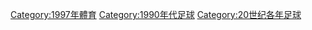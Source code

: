 {{Commonscat|1997 in association football}}

[[Category:1997年體育|Category:1997年體育]]
[[Category:1990年代足球|Category:1990年代足球]]
[[Category:20世纪各年足球|Category:20世纪各年足球]]